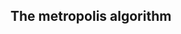 ## The metropolis algorithm

\begin{code}{R}{Manual Metropolis algorithm in R}{code-ma}
# Posterior density
p <- function(theta, data) {
  prior <- dbeta(theta, shape1 = 1, shape2 = 1)
  likelihood <- dbinom(sum(data), size = len(data), prob = theta)

  return(prior * likelihood)
}

# Observed data
observed_data <- rbinom(25, size = 1, prob = 0.8)
# Number of iterations
number_of_iterations <- 10000
# Generated samples
samples <- numeric(number_of_iterations + 1)
samples[1] <- 0.5

for (i in seq_len(number_of_iterations)) {
    proposal <- rnorm(1, mean = samples[i], sd = 1)
    proposal <- max(min(1, proposal), 0)
    ratio <- p(proposal, observed_data) / p(samples[i], observed_data)
    if (ratio >= 1 || runif(1) <= ratio) {
        samples[i + 1] <- proposal
    } else {
        samples[i + 1] <- samples[i]
    }
}
\end{code}
